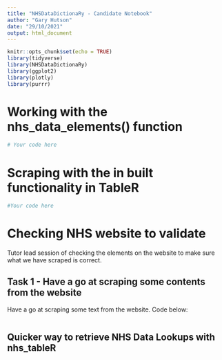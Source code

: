 ```yaml
---
title: "NHSDataDictionaRy - Candidate Notebook"
author: "Gary Hutson"
date: "29/10/2021"
output: html_document
---
```


```r
knitr::opts_chunk$set(echo = TRUE)
library(tidyverse)
library(NHSDataDictionaRy)
library(ggplot2)
library(plotly)
library(purrr)
```


# Working with the nhs_data_elements() function

```r
# Your code here


```


# Scraping with the in built functionality in TableR

```r
#Your code here
```

# Checking NHS website to validate
Tutor lead session of checking the elements on the website to make sure what we have scraped is correct.


## Task 1 - Have a go at scraping some contents from the website
Have a go at scraping some text from the website. Code below:

```r


```

## Quicker way to retrieve NHS Data Lookups with nhs_tableR

```r

```